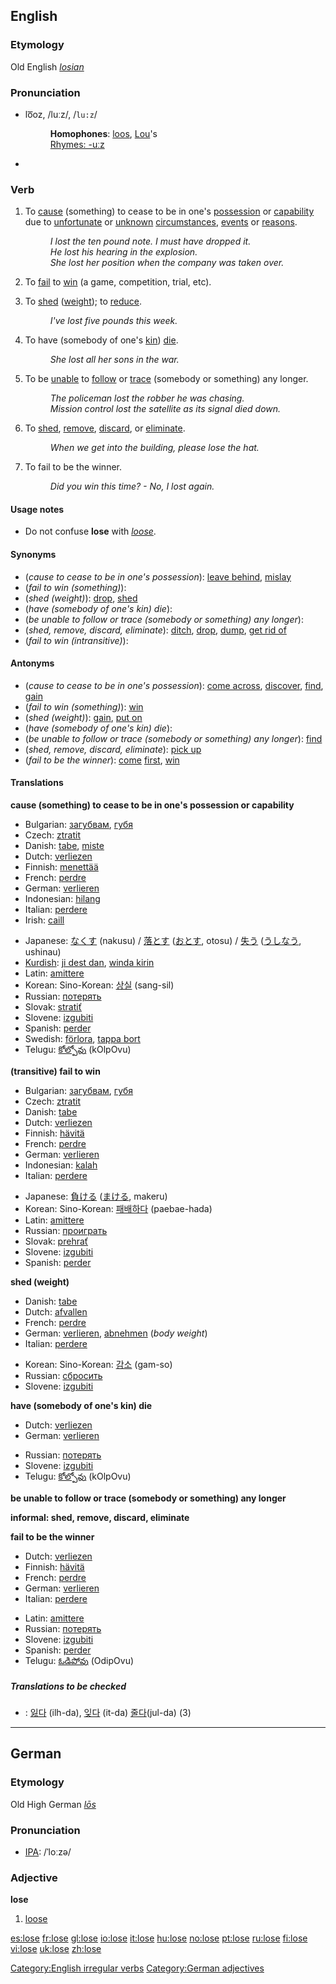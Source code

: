 {{see|Lose}}
==English==

===Etymology===
Old English ''[[losian]]''
===Pronunciation===
*lo͞oz, /luːz/, /<tt>lu:z</tt>/
*:'''Homophones''': [[loo]]s, [[Lou]]'s
*:[[Rhymes:English:-uːz|Rhymes: -uːz]]
*{{audio|en-us-lose.ogg|Audio (US)}}
===Verb===
[[Category:English irregular verbs]]
{{en-verb2|'''to lose'''|'''[[loses]]'''|'''[[lost]]'''|'''[[lost]]'''|'''[[losing]]'''}}

#{{transitive}} To [[cause]] (something) to cease to be in one's [[possession]] or [[capability]] due to [[unfortunate]] or [[unknown]] [[circumstance]]s, [[event]]s or [[reason]]s.
#:''I lost the ten pound note. I must have dropped it.''
#:''He lost his hearing in the explosion.''
#:''She lost her position when the company was taken over.''
#{{transitive}} To [[fail]] to [[win]] (a game, competition, trial, etc).
#{{transitive}} To [[shed]] ([[weight]]); to [[reduce]].
#:''I've lost five pounds this week.''
#{{transitive}} To have (somebody of one's [[kin]]) [[die]].
#:''She lost all her sons in the war.''
#{{transitive}} To be [[unable]] to [[follow]] or [[trace]] (somebody or something) any longer.
#:''The policeman lost the robber he was chasing.''
#:''Mission control lost the satellite as its signal died down.''
#{{transitive}} {{informal}} To [[shed]], [[remove]], [[discard]], or [[eliminate]].
#:''When we get into the building, please lose the hat.''
#{{intransitive}} To fail to be the winner.
#:''Did you win this time? - No, I lost again.''

====Usage notes====
*Do not confuse '''lose''' with ''[[loose]]''.

====Synonyms====
*(''cause to cease to be in one's possession''): [[leave behind]], [[mislay]]
*(''fail to win (something)''): 
*(''shed (weight)''): [[drop]], [[shed]]
*(''have (somebody of one's kin) die''): 
*(''be unable to follow or trace (somebody or something) any longer''): 
*(''shed, remove, discard, eliminate''): [[ditch]], [[drop]], [[dump]], [[get rid of]]
*(''fail to win (intransitive)''):

====Antonyms====
*(''cause to cease to be in one's possession''): [[come across]], [[discover]], [[find]], [[gain]]
*(''fail to win (something)''): [[win]]
*(''shed (weight)''): [[gain]], [[put on]]
*(''have (somebody of one's kin) die''): 
*(''be unable to follow or trace (somebody or something) any longer''): [[find]]
*(''shed, remove, discard, eliminate''): [[pick up]]
*(''fail to be the winner''): [[come]] [[first]], [[win]]

====Translations====
'''cause (something) to cease to be in one's possession or capability'''
{{top}}
*Bulgarian: [[загубвам]], [[губя]]
*Czech: [[ztratit]]
*Danish: [[tabe]], [[miste]]
*Dutch: [[verliezen]]
*Finnish: [[menettää]]
*French: [[perdre]]
*German: [[verlieren]]
*Indonesian: [[hilang]]
*Italian: [[perdere]]
*Irish: [[caill]]
{{mid}}
*Japanese: [[なくす]] (nakusu) / [[落とす]] ([[おとす]], otosu) / [[失う]] ([[うしなう]], ushinau)
*[[Kurdish]]: [[ji dest dan]], [[winda|winda kirin]]
*Latin: [[amittere]]
*Korean: Sino-Korean: [[상실]] (sang-sil)
*Russian: [[пoтeрять]]
*Slovak: [[stratiť]]
*Slovene: [[izgubiti]]
*Spanish: [[perder]]
*Swedish: [[förlora]], [[tappa bort]]
*Telugu: [[కోల్పోవు]] (kOlpOvu)
{{bottom}}

'''(transitive) fail to win'''
{{top}}
*Bulgarian: [[загубвам]], [[губя]]
*Czech: [[ztratit]]
*Danish: [[tabe]]
*Dutch: [[verliezen]]
*Finnish: [[hävitä]]
*French: [[perdre]]
*German: [[verlieren]]
*Indonesian: [[kalah]]
*Italian: [[perdere]]
{{mid}}
*Japanese: [[負ける]] ([[まける]], makeru)
*Korean: Sino-Korean: [[패배]]하다 (paebae-hada)
*Latin: [[amittere]]
*Russian: [[проиграть]]
*Slovak: [[prehrať]]
*Slovene: [[izgubiti]]
*Spanish: [[perder]]
{{bottom}}

'''shed (weight)'''
{{top}}
*Danish: [[tabe]]
*Dutch: [[afvallen]]
*French: [[perdre]]
*German: [[verlieren]], [[abnehmen]] (''body weight'')
*Italian: [[perdere]]
{{mid}}
*Korean: Sino-Korean: [[감소]] (gam-so)
*Russian: [[сбросить]]
*Slovene: [[izgubiti]]
{{bottom}}

'''have (somebody of one's kin) die'''
{{top}}
*Dutch: [[verliezen]]
*German: [[verlieren]]
{{mid}}
*Russian: [[потерять]]
*Slovene: [[izgubiti]]
*Telugu: [[కోల్పోవు]] (kOlpOvu)
{{bottom}}

'''be unable to follow or trace (somebody or something) any longer'''
{{top}}
{{mid}}
{{bottom}}

'''informal: shed, remove, discard, eliminate'''
{{top}}
{{mid}}
{{bottom}}

'''fail to be the winner'''
{{top}}
*Dutch: [[verliezen]]
*Finnish: [[hävitä]]
*French: [[perdre]]
*German: [[verlieren]]
*Italian: [[perdere]]
{{mid}}
*Latin: [[amittere]]
*Russian: [[потерять]]
*Slovene: [[izgubiti]]
*Spanish: [[perder]]
*Telugu: [[ఓడిపోవు]] (OdipOvu)
{{bottom}}

=====Translations to be checked=====
{{checktrans}}
*{{ttbc|Korean}}: [[잃다]] (ilh-da), [[잊다]] (it-da) [[줄다]](jul-da) (3)

----

==German==
===Etymology===
Old High German ''[[lōs]]''
===Pronunciation===
*[[IPA]]: /ˈloːzə/
===Adjective===
'''lose'''

# [[loose]]

[[Category:German adjectives]]

[[es:lose]]
[[fr:lose]]
[[gl:lose]]
[[io:lose]]
[[it:lose]]
[[hu:lose]]
[[no:lose]]
[[pt:lose]]
[[ru:lose]]
[[fi:lose]]
[[vi:lose]]
[[uk:lose]]
[[zh:lose]]